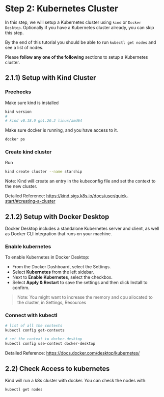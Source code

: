 # **Step 2:** Kubernetes Cluster

In this step, we will setup a Kubernetes cluster using `kind` or `Docker Desktop`.
Optionally if you have a Kubernetes cluster already, you can skip this step.

By the end of this tutorial you should be able to run `kubectl get nodes` and see a list of nodes.

Please **follow any one of the following** sections to setup a Kubernetes cluster.

## 2.1.1) Setup with Kind Cluster

### Prechecks
Make sure kind is installed
```bash
kind version
#
# kind v0.18.0 go1.20.2 linux/amd64
```

Make sure docker is running, and you have access to it.
```bash
docker ps
```

### Create kind cluster
Run
```bash
kind create cluster --name starship
```

Note: Kind will create an entry in the kubeconfig file and set the context to the new cluster.

Detailed Reference: https://kind.sigs.k8s.io/docs/user/quick-start/#creating-a-cluster

## 2.1.2) Setup with Docker Desktop
Docker Desktop includes a standalone Kubernetes server and client, as well as Docker CLI integration that runs on your machine.

### Enable kubernetes
To enable Kubernetes in Docker Desktop:

* From the Docker Dashboard, select the Settings.
* Select **Kubernetes** from the left sidebar.
* Next to **Enable Kubernetes**, select the checkbox.
* Select **Apply & Restart** to save the settings and then click Install to confirm.

> Note: You might want to increase the memory and cpu allocated to the cluster, in Settings, Resources

### Connect with kubectl
```bash
# list of all the contexts
kubectl config get-contexts

# set the context to docker-desktop
kubectl config use-context docker-desktop
```

Detailed Reference: https://docs.docker.com/desktop/kubernetes/

## 2.2) Check Access to kubernetes

Kind will run a k8s cluster with docker. You can check the nodes with
```bash
kubectl get nodes
```
